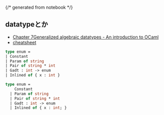 {/* generated from notebook */}

<Config
  isIpynb
  ipynbLang="OCaml"
  ipynbRelPath="reading/tapl/misc-ocaml-excercise"
/>

<Config title="OCamlの練習所" published />

## datatypeとか

- [Chapter 7Generalized algebraic datatypes - An introduction to OCaml](https://ocaml.org/manual/gadts-tutorial.html)
- [cheatsheet](https://ocamlpro.github.io/ocaml-cheat-sheets/ocaml-lang.pdf)

```ocaml
type enum =
| Constant
| Param of string
| Pair of string * int
| Gadt : int -> enum
| Inlined of { x : int }
```

```ocaml
type enum =
    Constant
  | Param of string
  | Pair of string * int
  | Gadt : int -> enum
  | Inlined of { x : int; }
```
